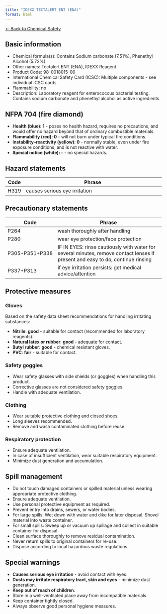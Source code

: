 ```yaml
---
title: "IDEXX TECTALERT ENT (ENA)"
format: html
---
```


[← Back to Chemical Safety](../chemical-safety.qmd)

## Basic information
- Chemical formula(s): Contains Sodium carbonate (7.51%), Phenethyl Alcohol (5.72%)
- Other names: Tectalert ENT (ENA), IDEXX Reagent
- Product Code: 98-0018015-00
- International Chemical Safety Card (ICSC): Multiple components - see individual ICSC cards
- Flammability: no
- Description: Laboratory reagent for enterococcus bacterial testing. Contains sodium carbonate and phenethyl alcohol as active ingredients.

## NFPA 704 (fire diamond)
- **Health (blue): 1** - poses no health hazard, requires no precautions, and would offer no hazard beyond that of ordinary combustible materials.
- **Flammability (red): 0** - will not burn under typical fire conditions.
- **Instability–reactivity (yellow): 0** - normally stable, even under fire exposure conditions, and is not reactive with water.
- **Special notice (white): -** - no special hazards.

## Hazard statements
| Code | Phrase                                                         |
| ---- | -------------------------------------------------------------- |
| H319 | causes serious eye irritation                                 |

## Precautionary statements
| Code           | Phrase                                                                                                                           |
| -------------- | -------------------------------------------------------------------------------------------------------------------------------- |
| P264           | wash thoroughly after handling                                                                                                  |
| P280           | wear eye protection/face protection                                                                                             |
| P305+P351+P338 | IF IN EYES: rinse cautiously with water for several minutes, remove contact lenses if present and easy to do, continue rinsing |
| P337+P313      | if eye irritation persists: get medical advice/attention                                                                       |

## Protective measures

### Gloves
Based on the safety data sheet recommendations for handling irritating substances:

- **Nitrile**: **good** - suitable for contact (recommended for laboratory reagents).
- **Natural latex or rubber**: **good** - adequate for contact.
- **Butyl rubber**: **good** - chemical resistant gloves.
- **PVC**: **fair** - suitable for contact.

### Safety goggles
- Wear safety glasses with side shields (or goggles) when handling this product.
- Corrective glasses are not considered safety goggles.
- Handle with adequate ventilation.

### Clothing
- Wear suitable protective clothing and closed shoes.
- Long sleeves recommended.
- Remove and wash contaminated clothing before reuse.

### Respiratory protection
- Ensure adequate ventilation.
- In case of insufficient ventilation, wear suitable respiratory equipment.
- Minimize dust generation and accumulation.

## Spill management
- Do not touch damaged containers or spilled material unless wearing appropriate protective clothing.
- Ensure adequate ventilation.
- Use personal protective equipment as required.
- Prevent entry into drains, sewers, or water bodies.
- For large spills: Wet down with water and dike for later disposal. Shovel material into waste container.
- For small spills: Sweep up or vacuum up spillage and collect in suitable container for disposal.
- Clean surface thoroughly to remove residual contamination.
- Never return spills to original containers for re-use.
- Dispose according to local hazardous waste regulations.

## Special warnings
- **Causes serious eye irritation** - avoid contact with eyes.
- **Dusts may irritate respiratory tract, skin and eyes** - minimize dust generation.
- **Keep out of reach of children**.
- Store in a well-ventilated place away from incompatible materials.
- Keep container tightly closed.
- Always observe good personal hygiene measures.
